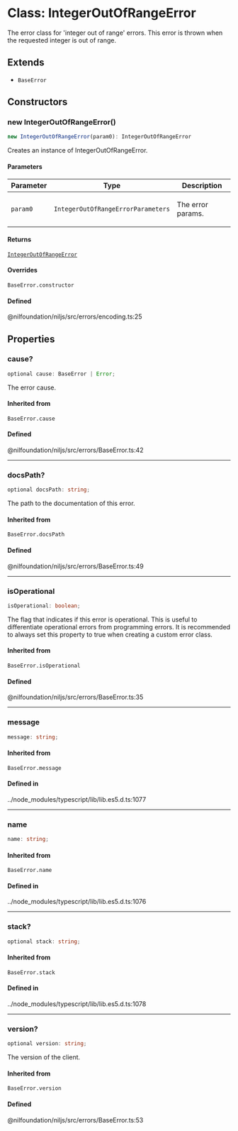 # Class: IntegerOutOfRangeError

The error class for 'integer out of range' errors.
This error is thrown when the requested integer is out of range.

## Extends

- `BaseError`

## Constructors

### new IntegerOutOfRangeError()

```ts
new IntegerOutOfRangeError(param0): IntegerOutOfRangeError
```

Creates an instance of IntegerOutOfRangeError.

#### Parameters

<table>
<thead>
<tr>
<th>Parameter</th>
<th>Type</th>
<th>Description</th>
</tr>
</thead>
<tbody>
<tr>
<td>

`param0`

</td>
<td>

`IntegerOutOfRangeErrorParameters`

</td>
<td>

The error params.

</td>
</tr>
</tbody>
</table>

#### Returns

[`IntegerOutOfRangeError`](IntegerOutOfRangeError.mdx)

#### Overrides

`BaseError.constructor`

#### Defined  
@nilfoundation/niljs/src/errors/encoding.ts:25

## Properties

### cause?

```ts
optional cause: BaseError | Error;
```

The error cause.

#### Inherited from

`BaseError.cause`

#### Defined  
@nilfoundation/niljs/src/errors/BaseError.ts:42

***

### docsPath?

```ts
optional docsPath: string;
```

The path to the documentation of this error.

#### Inherited from

`BaseError.docsPath`

#### Defined  
@nilfoundation/niljs/src/errors/BaseError.ts:49

***

### isOperational

```ts
isOperational: boolean;
```

The flag that indicates if this error is operational.
This is useful to differentiate operational errors from programming errors.
It is recommended to always set this property to true when creating a custom error class.

#### Inherited from

`BaseError.isOperational`

#### Defined  
@nilfoundation/niljs/src/errors/BaseError.ts:35

***

### message

```ts
message: string;
```

#### Inherited from

`BaseError.message`

#### Defined in

../node\_modules/typescript/lib/lib.es5.d.ts:1077

***

### name

```ts
name: string;
```

#### Inherited from

`BaseError.name`

#### Defined in

../node\_modules/typescript/lib/lib.es5.d.ts:1076

***

### stack?

```ts
optional stack: string;
```

#### Inherited from

`BaseError.stack`

#### Defined in

../node\_modules/typescript/lib/lib.es5.d.ts:1078

***

### version?

```ts
optional version: string;
```

The version of the client.

#### Inherited from

`BaseError.version`

#### Defined  
@nilfoundation/niljs/src/errors/BaseError.ts:53
